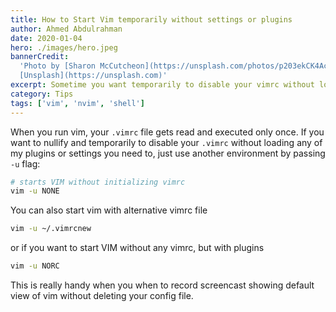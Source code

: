 ```yaml
---
title: How to Start Vim temporarily without settings or plugins
author: Ahmed Abdulrahman
date: 2020-01-04
hero: ./images/hero.jpeg
bannerCredit:
  'Photo by [Sharon McCutcheon](https://unsplash.com/photos/p203ekCK4Ac) on
  [Unsplash](https://unsplash.com)'
excerpt: Sometime you want temporarily to disable your vimrc without loading any of my plugins or settings. In this article, we will see how can we do that
category: Tips
tags: ['vim', 'nvim', 'shell']
---
```


When you run vim, your `.vimrc` file gets read and executed only once. If you want to nullify and temporarily to disable your `.vimrc` without
loading any of my plugins or settings you need to, just use another environment by passing `-u` flag:

```bash
# starts VIM without initializing vimrc
vim -u NONE
```

You can also start vim with alternative vimrc file
```bash
vim -u ~/.vimrcnew
```

or if you want to start VIM without any vimrc, but with plugins
```bash
vim -u NORC
```


This is really handy when you when to record screencast showing default view of vim without deleting your config file.
